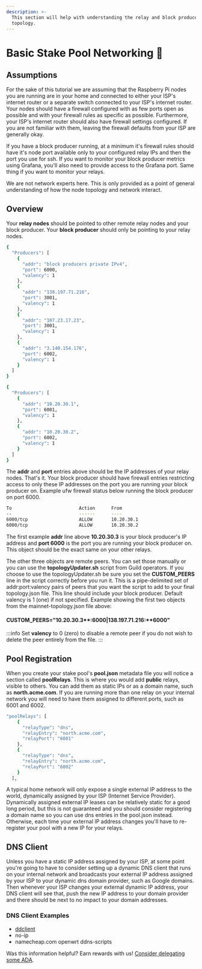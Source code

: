 ```yaml
---
description: >-
  This section will help with understanding the relay and block producer
  topology.
---
```



# Basic Stake Pool Networking 💫

## Assumptions

For the sake of this tutorial we are assuming that the Raspberry Pi nodes you are running are in your home and connected to either your ISP's internet router or a separate switch connected to your ISP's internet router. Your nodes should have a firewall configured with as few ports open as possible and with your firewall rules as specific as possible. Furthermore, your ISP's internet router should also have firewall settings configured. If you are not familiar with them, leaving the firewall defaults from your ISP are generally okay.

If you have a block producer running, at a minimum it's firewall rules should have it's node port available only to your configured relay IPs and then the port you use for ssh. If you want to monitor your block producer metrics using Grafana, you'll also need to provide access to the Grafana port. Same thing if you want to monitor your relays.

We are not network experts here. This is only provided as a point of general understanding of how the node topology and network interact.

## Overview

Your **relay nodes** should be pointed to other remote relay nodes and your block producer. Your **block producer** should only be pointing to your relay nodes.


<Tabs>
<TabItem value="relay node" label="Relay Node">

```bash title="mainnet-topology.json"
{
  "Producers": [
    {
      "addr": "block producers private IPv4",
      "port": 6000,
      "valency": 1
    },
    {
      "addr": "138.197.71.216",
      "port": 3001,
      "valency": 1
    },
    {
      "addr": "107.23.17.23",
      "port": 3001,
      "valency": 1
    },
    {
      "addr": "3.140.154.176",
      "port": 6002,
      "valency": 1
    }
  ]
}
```

</TabItem>
<TabItem value="block producer" label="Block Producer">

```bash title="mainnet-topology.json"
{
  "Producers": [
    {
      "addr": "10.20.30.1",
      "port": 6001,
      "valency": 1
    },
    {
      "addr": "10.20.30.2",
      "port": 6002,
      "valency": 1
    }
  ]
}
```

</TabItem>
</Tabs>

The **addr** and **port** entries above should be the IP addresses of your relay nodes. That's it. Your block producer should have firewall entries restricting access to only these IP addresses on the port you are running your block producer on. Example ufw firewall status below running the block producer on port 6000.


```bash title=" sudo ufw status"
To                         Action      From
--                         ------      ----
6000/tcp                   ALLOW       10.20.30.1
6000/tcp                   ALLOW       10.20.30.2
```


The first example **addr** line above **10.20.30.3** is your block producer's IP address and **port 6000** is the port you are running your block producer on. This object should be the exact same on your other relays.

The other three objects are remote peers. You can set those manually or you can use the **topologyUpdater.sh** script from Guild operators. If you choose to use the topologyUpdater.sh be sure you set the **CUSTOM\_PEERS** line in the script correctly before you run it. This is a pipe-delimited set of addr:port:valency pairs of peers that you want the script to add to your final topology.json file. This line should include your block producer. Default valency is 1 (one) if not specified. Example showing the first two objects from the mainnet-topology.json file above:

#### CUSTOM\_PEERS="10.20.30.3\*\*:**6000**|**138.197.71.216**:\*\*6000"

:::info
Set **valency** to 0 (zero) to disable a remote peer if you do not wish to delete the peer entirely from the file.
:::

## Pool Registration

When you create your stake pool's **pool.json** metadata file you will notice a section called **poolRelays**. This is where you would add **public** relays, visible to others. You can add them as static IPs or as a domain name, such as **north.acme.com**. If you are running more than one relay on your internal network you will need to have them assigned to different ports, such as 6001 and 6002.

```bash title="pool.json"
"poolRelays": [
    {
      "relayType": "dns",
      "relayEntry": "north.acme.com",
      "relayPort": "6001"
    },
    {
      "relayType": "dns",
      "relayEntry": "north.acme.com",
      "relayPort": "6002"
    }
  ],
```

A typical home network will only expose a single external IP address to the world, dynamically assigned by your ISP (Internet Service Provider). Dynamically assigned external IP leases can be relatively static for a good long period, but this is not guaranteed and you should consider registering a domain name so you can use dns entries in the pool.json instead. Otherwise, each time your external IP address changes you'll have to re-register your pool with a new IP for your relays.

## DNS Client

Unless you have a static IP address assigned by your ISP, at some point you're going to have to consider setting up a dynamic DNS client that runs on your internal network and broadcasts your external IP address assigned by your ISP to your dynamic dns domain provider, such as Google domains. Then whenever your ISP changes your external dynamic IP address, your DNS client will see that, push the new IP address to your domain provider and there should be next to no impact to your domain addresses.

### DNS Client Examples

* [ddclient](https://support.google.com/domains/answer/6147083?hl=en)
* no-ip
* namecheap.com openwrt ddns-scripts

Was this information helpful? Earn rewards with us! [Consider delegating some ADA](../delegate.md).
